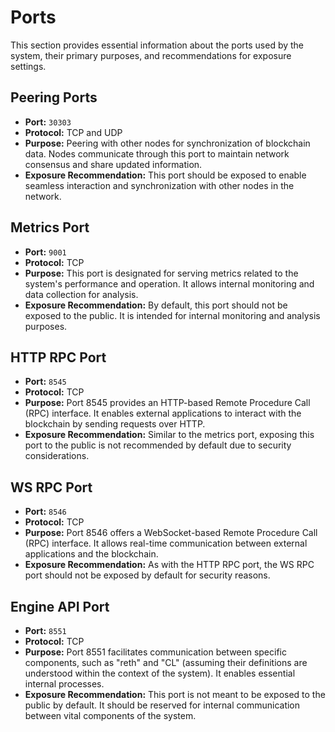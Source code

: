 # Ports

This section provides essential information about the ports used by the system, their primary purposes, and recommendations for exposure settings.

## Peering Ports

- **Port:** `30303`
- **Protocol:** TCP and UDP
- **Purpose:** Peering with other nodes for synchronization of blockchain data. Nodes communicate through this port to maintain network consensus and share updated information.
- **Exposure Recommendation:** This port should be exposed to enable seamless interaction and synchronization with other nodes in the network.

## Metrics Port

- **Port:** `9001`
- **Protocol:** TCP
- **Purpose:** This port is designated for serving metrics related to the system's performance and operation. It allows internal monitoring and data collection for analysis.
- **Exposure Recommendation:** By default, this port should not be exposed to the public. It is intended for internal monitoring and analysis purposes.

## HTTP RPC Port

- **Port:** `8545`
- **Protocol:** TCP
- **Purpose:** Port 8545 provides an HTTP-based Remote Procedure Call (RPC) interface. It enables external applications to interact with the blockchain by sending requests over HTTP.
- **Exposure Recommendation:** Similar to the metrics port, exposing this port to the public is not recommended by default due to security considerations.

## WS RPC Port

- **Port:** `8546`
- **Protocol:** TCP
- **Purpose:** Port 8546 offers a WebSocket-based Remote Procedure Call (RPC) interface. It allows real-time communication between external applications and the blockchain.
- **Exposure Recommendation:** As with the HTTP RPC port, the WS RPC port should not be exposed by default for security reasons.

## Engine API Port

- **Port:** `8551`
- **Protocol:** TCP
- **Purpose:** Port 8551 facilitates communication between specific components, such as "reth" and "CL" (assuming their definitions are understood within the context of the system). It enables essential internal processes.
- **Exposure Recommendation:** This port is not meant to be exposed to the public by default. It should be reserved for internal communication between vital components of the system.
